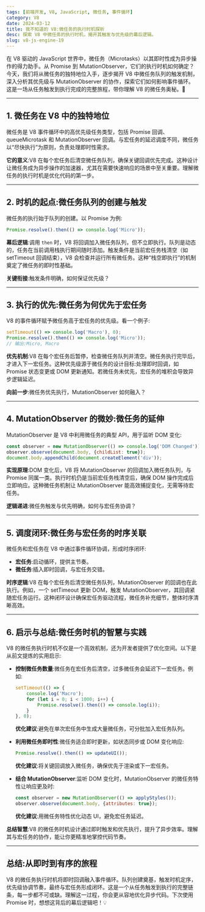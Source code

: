```yaml
---
tags: [前端开发, V8, JavaScript, 微任务, 事件循环]
category: V8
date: 2024-03-12
title: 我不知道的 V8:微任务的执行时机探析
desc: 探索 V8 中微任务的执行时机，揭开其触发与优先级的幕后逻辑。
slug: v8-js-engine-19
---
```


在 V8 驱动的 JavaScript 世界中，微任务（Microtasks）以其即时性成为异步操作的得力助手。从 Promise 到 MutationObserver，它们的执行时机如何确定？今天，我们将从微任务的独特地位入手，逐步揭开 V8 中微任务队列的触发机制，深入分析其优先级与 MutationObserver 的协作，探索它们如何影响事件循环。这是一场从任务触发到执行完成的完整旅程，带你理解 V8 的微任务奥秘。🚀

---

## 1. 微任务在 V8 中的独特地位

微任务是 V8 事件循环中的高优先级任务类型，包括 Promise 回调、queueMicrotask 和 MutationObserver 回调。与宏任务的延迟调度不同，微任务以“尽快执行”为原则，负责处理即时性需求。

**它的意义**:V8 在每个宏任务后清空微任务队列，确保关键回调优先完成。这种设计让微任务成为异步操作的加速器，尤其在需要快速响应的场景中至关重要。理解微任务的执行时机是优化代码的第一步。

---

## 2. 时机的起点:微任务队列的创建与触发

微任务的执行始于队列的创建。以 Promise 为例:

```javascript
Promise.resolve().then(() => console.log('Micro'));
```

**幕后逻辑**:调用 `then` 时，V8 将回调加入微任务队列，但不立即执行。队列是动态的，任务在当前调用栈执行期间随时添加。触发条件是当前宏任务栈清空（如 setTimeout 回调结束），V8 会检查并运行所有微任务。这种“栈空即执行”的机制奠定了微任务的即时性基础。

**关键衔接**:触发条件明确，如何保证优先级？

---

## 3. 执行的优先:微任务为何优先于宏任务

V8 的事件循环赋予微任务高于宏任务的优先级。看一个例子:

```javascript
setTimeout(() => console.log('Macro'), 0);
Promise.resolve().then(() => console.log('Micro'));
// 输出:Micro, Macro
```

**优先机制**:V8 在每个宏任务后暂停，检查微任务队列并清空。微任务执行完毕后，才进入下一宏任务。这种优先级源于微任务的设计目标:处理即时回调，如 Promise 状态变更或 DOM 更新通知。若微任务未优先，宏任务的堆积会导致异步逻辑延迟。

**向前一步**:微任务优先执行，MutationObserver 如何融入？

---

## 4. MutationObserver 的微妙:微任务的延伸

MutationObserver 是 V8 中利用微任务的典型 API，用于监听 DOM 变化:

```javascript
const observer = new MutationObserver(() => console.log('DOM Changed'));
observer.observe(document.body, {childList: true});
document.body.appendChild(document.createElement('div'));
```

**实现原理**:DOM 变化后，V8 将 MutationObserver 的回调加入微任务队列，与 Promise 同属一类。执行时机仍是当前宏任务栈清空后，确保 DOM 操作完成后立即响应。这种微任务机制让 MutationObserver 能高效捕捉变化，无需等待宏任务。

**逻辑递进**:微任务触发与优先明确，如何与宏任务协调？

---

## 5. 调度闭环:微任务与宏任务的时序关联

微任务和宏任务在 V8 中通过事件循环协调，形成时序闭环:

-   **宏任务**:启动循环，提供主节奏。
-   **微任务**:插入即时回调，与宏任务交错。

**时序逻辑**:V8 在每个宏任务后清空微任务队列，MutationObserver 的回调也在此执行。例如，一个 setTimeout 更新 DOM，触发 MutationObserver，其回调紧随宏任务运行。这种闭环设计确保宏任务驱动流程，微任务补充细节，整体时序清晰高效。

---

## 6. 启示与总结:微任务时机的智慧与实践

V8 的微任务执行时机不仅是一个高效机制，还为开发者提供了优化空间。以下是从前文提炼的实用启示:

-   **控制微任务数量**:微任务在宏任务后清空，过多微任务会延迟下一宏任务。例如:

    ```javascript
    setTimeout(() => {
        console.log('Macro');
        for (let i = 0; i < 1000; i++) {
            Promise.resolve().then(() => console.log(i));
        }
    }, 0);
    ```

    **优化建议**:避免在单次宏任务中生成大量微任务，可分批加入宏任务队列。

-   **利用微任务即时性**:微任务适合即时更新，如状态同步或 DOM 变化响应:

    ```javascript
    Promise.resolve().then(() => updateUI());
    ```

    **优化建议**:将关键回调放入微任务，确保优先于渲染或下一宏任务。

-   **结合 MutationObserver**:监听 DOM 变化时，MutationObserver 的微任务特性让响应更及时:
    ```javascript
    const observer = new MutationObserver(() => applyStyles());
    observer.observe(document.body, {attributes: true});
    ```
    **优化建议**:用微任务特性优化动态 UI，避免宏任务延迟。

**总结智慧**:V8 的微任务时机设计通过即时触发和优先执行，提升了异步效率。理解其与宏任务的协作，能让你更精准地掌控代码节奏。

---

## 总结:从即时到有序的旅程

V8 的微任务执行时机将即时回调融入事件循环。队列创建奠基，触发时机定序，优先级协调节奏，最终与宏任务形成闭环。这是一个从任务触发到执行的完整链条，每一步都不可或缺。理解这一过程，你会更从容地优化异步代码。下次使用 Promise 时，想想这背后的幕后逻辑吧！💡
